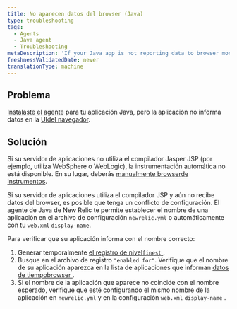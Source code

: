 ```yaml
---
title: No aparecen datos del browser (Java)
type: troubleshooting
tags:
  - Agents
  - Java agent
  - Troubleshooting
metaDescription: 'If your Java app is not reporting data to browser monitoring, follow these troubleshooting steps.'
freshnessValidatedDate: never
translationType: machine
---
```


## Problema

[Instalaste el <InlinePopover type="browser"/>agente](/docs/browser/new-relic-browser/installation/install-new-relic-browser-agent) para tu aplicación Java, pero la aplicación no informa datos en la [UIdel navegador](/docs/browser/new-relic-browser/getting-started/browser-overview-page-website-performance-summary).

## Solución

Si su servidor de aplicaciones no utiliza el compilador Jasper JSP (por ejemplo, utiliza WebSphere o WebLogic), la instrumentación automática no está disponible. En su lugar, deberás [manualmente browserde instrumentos](/docs/java/page-load-timing-in-java#manual_instrumentation).

Si su servidor de aplicaciones utiliza el compilador JSP y aún no recibe datos del browser, es posible que tenga un conflicto de configuración. El agente de Java de New Relic te permite establecer el nombre de una aplicación en el archivo de configuración `newrelic.yml` o automáticamente con tu `web.xml` `display-name`.

Para verificar que su aplicación informa con el nombre correcto:

1. Generar temporalmente [el registro de nivel`finest` ](/docs/agents/java-agent/troubleshooting/generating-logs-troubleshooting).
2. Busque en el archivo de registro `"enabled for"`. Verifique que el nombre de su aplicación aparezca en la lista de aplicaciones que informan [datos de tiempobrowser ](/docs/agents/java-agent/instrumentation/page-load-timing-java).
3. Si el nombre de la aplicación que aparece no coincide con el nombre esperado, verifique que esté configurando el mismo nombre de la aplicación en `newrelic.yml` y en la configuración `web.xml` `display-name` .

